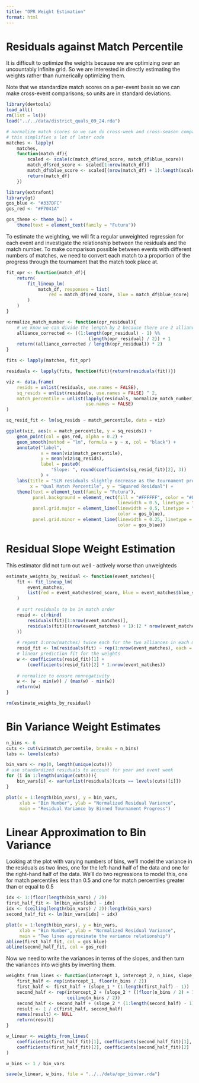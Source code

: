 ```yaml
---
title: "OPR Weight Estimation"
format: html
---
```


# Residuals against Match Percentile

It is difficult to optimize the weights because we are optimizing over an uncountably infinite grid. So we are interested in directly estimating the weights rather than numerically optimizing them.

Note that we standardize match scores on a per-event basis so we can make cross-event comparisons; so units are in standard deviations.

```r
library(devtools)
load_all()
rm(list = ls())
load("../../data/district_quals_09_24.rda")

# normalize match scores so we can do cross-week and cross-season comparisons
# this simplifies a lot of later code
matches <- lapply(
    matches, 
    function(match_df){
        scaled <- scale(c(match_df$red_score, match_df$blue_score))
        match_df$red_score <- scaled[1:nrow(match_df)]
        match_df$blue_score <- scaled[(nrow(match_df) + 1):length(scaled)]
        return(match_df)
    })

library(extrafont)
library(gt)
gos_blue <- "#337DFC"
gos_red <- "#F7041A"

gos_theme <- theme_bw() + 
    theme(text = element_text(family = "Futura"))
```

To estimate the weighting, we will fit a regular unweighted regression for each event and investigate the relationship between the residuals and the match number. To make comparison possible between events with different numbers of matches, we need to convert each match to a proportion of the progress through the tournament that the match took place at.

```r
fit_opr <- function(match_df){
    return(
        fit_lineup_lm(
            match_df, responses = list(
                red = match_df$red_score, blue = match_df$blue_score)
        )
    )
}

normalize_match_number <- function(opr_residual){
    # we know we can divide the length by 2 because there are 2 alliances/match
    alliance_corrected <- ((1:length(opr_residual) - 1) %% 
                               (length(opr_residual) / 2)) + 1
    return((alliance_corrected / length(opr_residual)) * 2)
}

fits <- lapply(matches, fit_opr)

residuals <- lapply(fits, function(fit){return(residuals(fit))})

viz <- data.frame(
    resids = unlist(residuals, use.names = FALSE),
    sq_resids = unlist(residuals, use.names = FALSE) ^ 2,
    match_percentile = unlist(lapply(residuals, normalize_match_number), 
                              use.names = FALSE)
)

sq_resid_fit <- lm(sq_resids ~ match_percentile, data = viz)

ggplot(viz, aes(x = match_percentile, y = sq_resids)) + 
    geom_point(col = gos_red, alpha = 0.2) + 
    geom_smooth(method = "lm", formula = y ~ x, col = "black") +
    annotate("label", 
             x = mean(viz$match_percentile), 
             y = mean(viz$sq_resids), 
             label = paste0(
                 "Slope: ", round(coefficients(sq_resid_fit)[2], 3))
             ) + 
    labs(title = "SLR residuals slightly decrease as the tournament proceeds", 
         x = "Qual Match Percentile", y = "Squared Residual") + 
    theme(text = element_text(family = "Futura"), 
          panel.background = element_rect(fill = "#FFFFFF", color = "#FFFFFF", 
                                          linewidth = 0.5, linetype = "solid"), 
          panel.grid.major = element_line(linewidth = 0.5, linetype = "solid", 
                                          color = gos_blue), 
          panel.grid.minor = element_line(linewidth = 0.25, linetype = "solid", 
                                          color = gos_blue))
```

# Residual Slope Weight Estimation

This estimator did not turn out well - actively worse than unweighteds

```r
estimate_weights_by_residual <- function(event_matches){
    fit <- fit_lineup_lm(
        event_matches, 
        list(red = event_matches$red_score, blue = event_matches$blue_score)
    )
    
    # sort residuals to be in match order
    resid <- c(rbind(
        residuals(fit)[1:nrow(event_matches)], 
        residuals(fit)[(nrow(event_matches) + 1):(2 * nrow(event_matches))]
    ))
    
    # repeat 1:nrow(matches) twice each for the two alliances in each match
    resid_fit <- lm(residuals(fit) ~ rep(1:nrow(event_matches), each = 2))
    # linear prediction fit for the weights
    w <- coefficients(resid_fit)[1] + 
        (coefficients(resid_fit)[2] * 1:nrow(event_matches))
    
    # normalize to ensure nonnegativity
    w <- (w - min(w)) / (max(w) - min(w))
    return(w)
}

rm(estimate_weights_by_residual)
```

# Bin Variance Weight Estimates

```r
n_bins <- 6
cuts <- cut(viz$match_percentile, breaks = n_bins)
labs <- levels(cuts)

bin_vars <- rep(0, length(unique(cuts)))
# use standardized residuals to account for year and event week
for (i in 1:length(unique(cuts))){
    bin_vars[i] <- var(unlist(residuals)[cuts == levels(cuts)[i]])
}

plot(x = 1:length(bin_vars), y = bin_vars, 
     xlab = "Bin Number", ylab = "Normalized Residual Variance", 
     main = "Residual Variance by Binned Tournament Progress")
```

# Linear Approximation to Bin Variance

Looking at the plot with varying numbers of bins, we'll model the variance in the residuals as two lines, one for the left-hand half of the data and one for the right-hand half of the data. We'll do two regressions to model this, one for match percentiles less than 0.5 and one for match percentiles greater than or equal to 0.5

```r
idx <- 1:(floor(length(bin_vars) / 2))
first_half_fit <- lm(bin_vars[idx] ~ idx)
idx <- (ceiling(length(bin_vars) / 2)):length(bin_vars)
second_half_fit <- lm(bin_vars[idx] ~ idx)

plot(x = 1:length(bin_vars), y = bin_vars, 
     xlab = "Bin Number", ylab = "Normalized Residual Variance", 
     main = "Two lines approximate the variance relationship")
abline(first_half_fit, col = gos_blue)
abline(second_half_fit, col = gos_red)
```

Now we need to write the variances in terms of the slopes, and then turn the variances into weights by inverting them.

```r
weights_from_lines <- function(intercept_1, intercept_2, n_bins, slope_1, slope_2){
    first_half <- rep(intercept_1, floor(n_bins / 2))
    first_half <- first_half + (slope_1 * (1:length(first_half) - 1))
    second_half <- rep(intercept_2 + (slope_2 * ((floor(n_bins / 2) + 1))), 
                       ceiling(n_bins / 2))
    second_half <- second_half + (slope_2 * (1:length(second_half) - 1))
    result <- 1 / c(first_half, second_half)
    names(result) <- NULL
    return(result)
}

w_linear <- weights_from_lines(
    coefficients(first_half_fit)[1], coefficients(second_half_fit)[1], n_bins,
    coefficients(first_half_fit)[2], coefficients(second_half_fit)[2]
)

w_bins <- 1 / bin_vars

save(w_linear, w_bins, file = "../../data/opr_binvar.rda")
```
